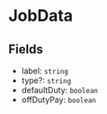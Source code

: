 # JobData

## Fields

- label: `string`
- type?: `string`
- defaultDuty: `boolean`
- offDutyPay: `boolean`
